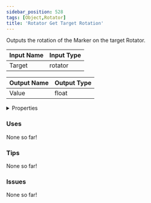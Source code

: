 ```yaml
---
sidebar_position: 528
tags: [Object,Rotator]
title: 'Rotator Get Target Rotation'
---
```


Outputs the rotation of the Marker on the target Rotator.




<EsbSvg />

| Input Name | Input Type |
|-----------|-----------|
| Target | rotator |

| Output Name | Output Type |
|-----------|-----------|
| Value | float |


<details>
  <summary>Properties</summary>
  <div>
    <div>
    <table>
      <thead>
        <tr>
          <th>Is beta required?</th>
          <th>❌</th>
        </tr>
        <tr>
          <th>Is this chip a trolling risk?</th>
          <th>❌</th>
        </tr>
        <tr>
          <th>Is this chip a role assignment risk?</th>
          <th>❌</th>
        </tr>
        <tr>
          <th>Chip UUID</th>
          <th>117b8c83-5ada-4665-a0c6-2c6ffdec98b9</th>
        </tr>
      </thead>
    </table>
    </div>
  </div>
</details>

### Uses

None so far!

### Tips

None so far!

### Issues

None so far!